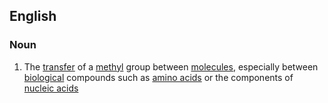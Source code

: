 ==English==

===Noun===
{{en-noun}}

#{{context|organic chemistry|biochemistry|lang=en}} The [[transfer]] of a [[methyl]] group between [[molecule]]s, especially between [[biological]] compounds such as [[amino acid]]s or the components of [[nucleic acid]]s